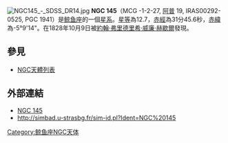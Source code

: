 [[File:NGC145_-_SDSS_DR14.jpg|thumb]]
'''NGC 145'''（MCG -1-2-27, [[特殊星系圖集|阿普]] 19, IRAS00292-0525, PGC 1941）是[[鲸鱼座|鲸鱼座]]的一個[[星系|星系]]。[[星等|星等]]為12.7，[[赤經|赤經]]為31分45.6秒，[[赤緯|赤緯]]為-5°9'14"。在1828年10月9日被[[約翰·弗里德里希·威廉·赫歇爾|約翰·弗里德里希·威廉·赫歇爾]]發現。

== 參見 ==
* [[NGC天體列表|NGC天體列表]]

== 外部連結 ==
* [https://web.archive.org/web/20050912062304/http://www.seds.org/~spider/ngc/ngc_fr.cgi?145 NGC 145]
* http://simbad.u-strasbg.fr/sim-id.pl?Ident=NGC%20145

{{Catalogs|NGC=145}}
[[Category:鲸鱼座NGC天体|Category:鲸鱼座NGC天体]]

{{Galaxy-stub}}